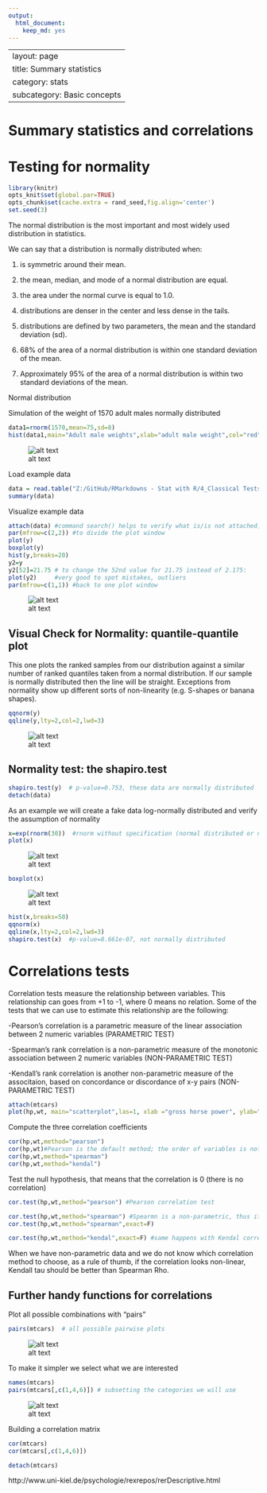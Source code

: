 ```yaml
---
output:
  html_document:
    keep_md: yes
---
```

---
layout: page
title: Summary statistics
category: stats
subcategory: Basic concepts
---

Summary statistics and correlations
===

# Testing for normality

```r
library(knitr)
opts_knit$set(global.par=TRUE) 
opts_chunk$set(cache.extra = rand_seed,fig.align='center')
set.seed(3)
```

The normal distribution is the most important and most widely used distribution in statistics.

We can say that a distribution is normally distributed when:

1) is symmetric around their mean.

2) the mean, median, and mode of a normal distribution are equal.

3) the area under the normal curve is equal to 1.0.

4) distributions are denser in the center and less dense in the tails.

5) distributions are defined by two parameters, the mean and the standard deviation (sd).

6) 68% of the area of a normal distribution is within one standard deviation of the mean.

7) Approximately 95% of the area of a normal distribution is within two standard deviations of the mean.

Normal distribution 

Simulation of the weight of 1570 adult males normally distributed
```r
data1=rnorm(1570,mean=75,sd=8)
hist(data1,main="Adult male weights",xlab="adult male weight",col="red",las=1)
```
![alt text](https://raw.githubusercontent.com/biometry/APES/master/Stats/stats03-summaryStatistisc_files/figure-html/unnamed-chunk-2.png)

Load example data
```r
data = read.table("Z:/GitHub/RMarkdowns - Stat with R/4_Classical Tests/das.txt",header=T)
summary(data)
```

Visualize example data
```r
attach(data) #command search() helps to verify what is/is not attached)
par(mfrow=c(2,2)) #to divide the plot window
plot(y)
boxplot(y)
hist(y,breaks=20)
y2=y
y2[52]=21.75 # to change the 52nd value for 21.75 instead of 2.175:
plot(y2)     #very good to spot mistakes, outliers
par(mfrow=c(1,1)) #back to one plot window
```
![alt text](https://raw.githubusercontent.com/biometry/APES/master/Stats/stats03-summaryStatistisc_files/figure-html/unnamed-chunk-4.png)

## Visual Check for Normality: quantile-quantile plot

This one plots the ranked samples from our distribution against a similar number of ranked quantiles taken from a normal distribution.
If our sample is normally distributed then the line will be straight. 
Exceptions from normality show up different sorts of non-linearity (e.g. S-shapes or banana shapes). 

```r
qqnorm(y)
qqline(y,lty=2,col=2,lwd=3)
```
![alt text](https://raw.githubusercontent.com/biometry/APES/master/Stats/stats03-summaryStatistisc_files/figure-html/unnamed-chunk-5.png)

## Normality test: the shapiro.test

```r
shapiro.test(y)  # p-value=0.753, these data are normally distributed
detach(data)
```


As an example we will create a fake data log-normally distributed and verify the assumption of normality
```r
x=exp(rnorm(30))  #rnorm without specification (normal distributed or not) picks data from the standard normal, mean = 0, sd = 1
plot(x)
```

![alt text](https://raw.githubusercontent.com/biometry/APES/master/Stats/stats03-summaryStatistisc_files/figure-html/unnamed-chunk-71.png)

```r
boxplot(x)
```

![alt text](https://raw.githubusercontent.com/biometry/APES/master/Stats/stats03-summaryStatistisc_files/figure-html/unnamed-chunk-72.png)

```r
hist(x,breaks=50)
qqnorm(x)
qqline(x,lty=2,col=2,lwd=3)
shapiro.test(x)  #p-value=8.661e-07, not normally distributed
```


# Correlations tests

Correlation tests measure the relationship between variables. This relationship can goes from +1 to -1, where 0 means no relation. Some of the tests that we can use to estimate this relationship are the following:

-Pearson's correlation is a parametric measure of the linear association between 2 numeric variables (PARAMETRIC TEST)

-Spearman's rank correlation is a non-parametric measure of the monotonic association between 2 numeric variables (NON-PARAMETRIC TEST)

-Kendall's rank correlation is another non-parametric measure of the associtaion, based on concordance or discordance of x-y pairs (NON-PARAMETRIC TEST)

```r
attach(mtcars)  
plot(hp,wt, main="scatterplot",las=1, xlab ="gross horse power", ylab="Weight (lb/1000)")
```

Compute the three correlation coefficients
```r
cor(hp,wt,method="pearson")
cor(hp,wt)#Pearson is the default method; the order of variables is not important
cor(hp,wt,method="spearman")
cor(hp,wt,method="kendal")
```

Test the null hypothesis, that means that the correlation is 0 (there is no correlation)
```r
cor.test(hp,wt,method="pearson") #Pearson correlation test

cor.test(hp,wt,method="spearman") #Spearmn is a non-parametric, thus it is not possible to get CIs. There is a error message because R cannot compute exact p values (the test is based on ranks, we have few cars with the same hp or wt).We can get rid off the warning letting R know that approximate values are fine
cor.test(hp,wt,method="spearman",exact=F) 

cor.test(hp,wt,method="kendal",exact=F) #same happens with Kendal correlation test
```

When we have non-parametric data and we do not know which correlation method to choose, as a rule of thumb, if the correlation looks non-linear, Kendall tau should be better than Spearman Rho.


## Further handy functions for correlations

Plot all possible combinations with "pairs"
```r
pairs(mtcars)  # all possible pairwise plots
```
![alt text](https://raw.githubusercontent.com/biometry/APES/master/Stats/stats03-summaryStatistisc_files/figure-html/unnamed-chunk-11.png)

To make it simpler we select what we are interested
```r
names(mtcars)
pairs(mtcars[,c(1,4,6)]) # subsetting the categories we will use
```
![alt text](https://raw.githubusercontent.com/biometry/APES/master/Stats/stats03-summaryStatistisc_files/figure-html/unnamed-chunk-12.png)

Building a correlation matrix
```r
cor(mtcars)
cor(mtcars[,c(1,4,6)])

detach(mtcars)
```

http://www.uni-kiel.de/psychologie/rexrepos/rerDescriptive.html
